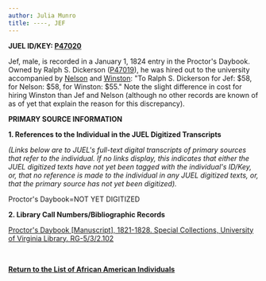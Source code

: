 ```yaml
---
author: Julia Munro
title: ----, JEF
---
```

**JUEL ID/KEY: [P47020](http://juel.iath.virginia.edu/public_person?person=47020 "P47020")[  
](http://juel.iath.virginia.edu/public_person?person=47002 "P47002")**

Jef, male, is recorded in a January 1, 1824 entry in the Proctor's Daybook. Owned by Ralph S. Dickerson ([P47019](http://juel.iath.virginia.edu/public_person?person=47019 "P47019")), he was hired out to the university accompanied by [Nelson](http://juel.iath.virginia.edu/node/444 "Nelson") and [Winston](http://juel.iath.virginia.edu/node/445 "Winston"): "To Ralph S. Dickerson for Jef: $58, for Nelson: $58, for Winston: $55." Note the slight difference in cost for hiring Winston than Jef and Nelson (although no other records are known of as of yet that explain the reason for this discrepancy). 

**PRIMARY SOURCE INFORMATION** 

**1\. References to the Individual in the JUEL Digitized Transcripts**

_(Links below are to JUEL's full-text digital transcripts of primary sources that refer to the individual. If no links display, this indicates that either the JUEL digitized texts have not yet been tagged with the individual's ID/Key, or, that no reference is made to the individual in any JUEL digitized texts, or, that the primary source has not yet been digitized)._   

Proctor's Daybook=NOT YET DIGITIZED

**2\. Library Call Numbers/Bibliographic Records**

[](http://search.lib.virginia.edu/catalog/u6371432)[Proctor's Daybook \[Manuscript\], 1821-1828. Special Collections, University of Virginia Library. RG-5/3/2.102](http://search.lib.virginia.edu/catalog/u6607353 "Proctor's Daybook")

 [](http://search.lib.virginia.edu/catalog/u6371432)

**[Return to the List of African American Individuals](http://juel.iath.virginia.edu/node/367 "Return to the List of African-American Individuals")**